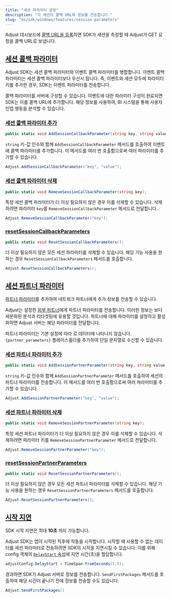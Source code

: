 ```yaml
---
title: "세션 파라미터 설정"
description: "각 세션의 콜백 URL에 정보를 전송합니다."
slug: "en/sdk/windows/features/session-parameters"
---
```

Adjust 대시보드에 [콜백 URL을 등록](https://help.adjust.com/en/article/recommended-placeholders-callbacks)하면 SDK가 세션을 측정할 때 Adjust가 GET 요청을 콜백 URL로 보냅니다.

[세션 콜백 파라미터](session-callback-parameters)
-----------------------------------------

<callout type="note"> 

Adjust SDK는 세션 콜백 파라미터와 이벤트 콜백 파라미터를 병합합니다. 이벤트 콜백 파라미터는 세션 콜백 파라미터보다 우선시 됩니다.  즉, 이벤트와 세션 모두에 파라미터 키를 추가한 경우, SDK는 이벤트 파라미터를 전송합니다.
</Callout> 

콜백 파라미터를 서버에 구성할 수 있습니다. 이벤트에 대한 파라미터 구성이 완료되면 SDK는 이를 콜백 URL에 추가합니다. 해당 정보를 사용하여, BI 시스템을 통해 사용자 인앱 행동을 분석할 수 있습니다.

### [세션 콜백 파라미터 추가](add-session-callback-parameters)

```cs
public static void AddSessionCallbackParameter(string key, string value);
```

`string` 키\-값 인수와 함께 `AddSessionCallbackParameter` 메서드를 호출하여 이벤트에 콜백 파라미터를 추가합니다. 이 메서드를 여러 번 호출함으로써 여러 파라미터를 추가할 수 있습니다.

```cs
Adjust.AddSessionCallbackParameter("key", "value");
```

### [세션 콜백 파라미터 삭제](remove-session-callback-parameters)

```cs
public static void RemoveSessionCallbackParameter(string key);
```

특정 세션 콜백 파라미터가 더 이상 필요하지 않은 경우 이를 삭제할 수 있습니다. 삭제하려면 파라미터 `key`를 `RemoveSessionCallbackParameter` 메서드로 전달합니다.

```cs
Adjust.RemoveSessionCallbackParameter("key");
```

### [resetSessionCallbackParameters](reset-session-callback-parameters)

```cs
public static void ResetSessionCallbackParameters();
```

더 이상 필요하지 않은 모든 세션 파라미터를 삭제할 수 있습니다. 해당 기능 사용을 원하는 경우 `ResetSessionCallbackParameters` 메서드를 호출합니다.

```cs
Adjust.ResetSessionCallbackParameters();
```

[세션 파트너 파라미터](session-partner-parameters)
-----------------------------------------

[파트너 파라미터](https://help.adjust.com/en/article/data-sharing-ad-network#map-parameters)를 추가하여 네트워크 파트너에게 추가 정보를 전송할 수 있습니다.

Adjust는 설정한 [외부 파트너](https://help.adjust.com/en/article/integrated-partners)에게 파트너 파라미터를 전송합니다. 이러한 정보는 보다 세분화된 분석과 리타겟팅에 유용할 것입니다. 파트너에 대해 파라미터를 설정하고 활성화하면 Adjust 서버는 해당 파라미터를 전달합니다.
<callout type="note"> 

파트너 파라미터는 기본 설정에 따라 로 데이터에 나타나지 않습니다. `{partner_parameters}` 플레이스홀더를 추가하여 단일 문자열로 수신할 수 있습니다.
</Callout> 

### [세션 파트너 파라미터 추가](add-session-partner-parameters)

```cs
public static void AddSessionPartnerParameter(string key, string value);
```

`string` 키\-값 인수와 함께 `AddSessionPartnerParameter` 메서드를 호출하여 세션의 파트너 파라미터를 전송합니다. 이 메서드를 여러 번 호출함으로써 여러 파라미터를 추가할 수 있습니다.

```cs
Adjust.AddSessionPartnerParameter("key", "value");
```

### [세션 파트너 파라미터 삭제](remove-session-partner-parameters)

```cs
public static void RemoveSessionPartnerParameter(string key);
```

특정 세션 파트너 파라미터가 더 이상 필요하지 않은 경우 이를 삭제할 수 있습니다. 삭제하려면 파라미터 키를 `RemoveSessionPartnerParameter` 메서드로 전달합니다.

```cs
Adjust.RemoveSessionPartnerParameter("key");
```

### [resetSessionPartnerParameters](reset-session-partner-parameters)

```cs
public static void ResetSessionPartnerParameters();
```

더 이상 필요하지 않은 경우 모든 세션 파트너 파라미터를 삭제할 수 있습니다. 해당 기능 사용을 원하는 경우 `ResetSessionPartnerParameters` 메서드를 호출합니다.

```cs
Adjust.ResetSessionPartnerParameters();
```

[시작 지연](delay-start)
--------------------

<callout type="note"> 

SDK 시작 지연은 최대 **10초** 까지 가능합니다.
</Callout> 

Adjust SDK는 앱이 시작된 직후에 작동을 시작합니다. 시작할 때 사용할 수 없는 데이터를 세션 파라미터로 전송하려면 SDK의 시작을 지연시킬 수 있습니다. 이를 위해 config 객체의 [`DelayStart` 속성](/en/sdk/flutter/configuration#delay-the-start-of-the-sdk)에 지연 시간\(초\)을 할당합니다.

```cs
adjustConfig.DelayStart = TimeSpan.FromSeconds(5.5);
```

경과하면 SDK가 Adjust 서버로 정보를 전송합니다. `SendFirstPackages` 메서드를 호출하여 해당 시간이 끝나기 전에 정보를 전송할 수도 있습니다.

```cs
Adjust.SendFirstPackages()
```

